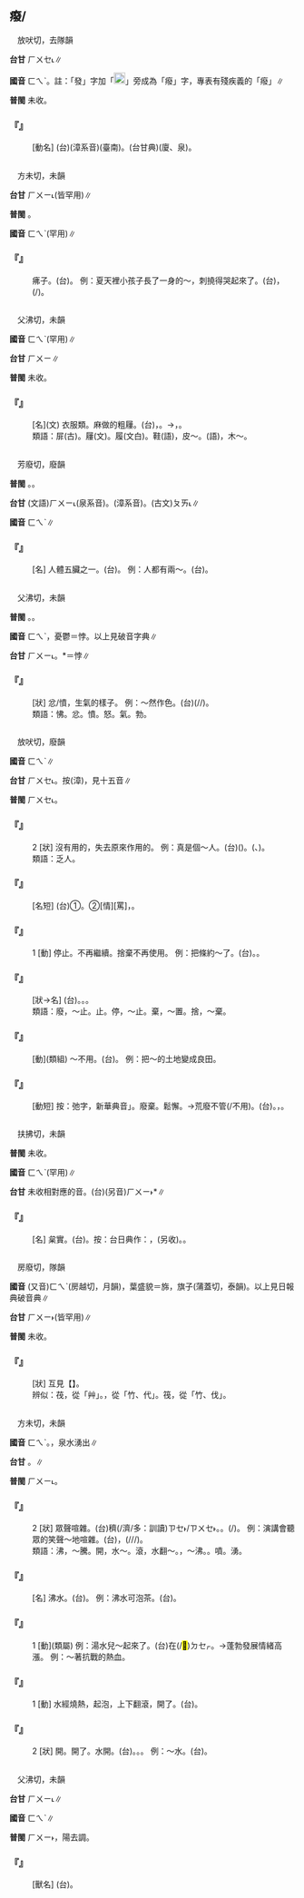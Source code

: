
==癈/{{ruby|廢|ㄈㄟˋ}}==

　放吠切，去隊韻

'''台甘''' <rt>ㄏㄨㆤ˪</rt>∥

'''國音''' <rt>ㄈㄟˋ</rt>。註：「發」字加「[[File:c6d4.png|20px]]」旁成為「癈」字，專表有殘疾義的「癈」∥

'''普閩''' 未收。

    

==='''『{{ruby|殘|ㄘㄢˊ}}{{ruby|癈|ㄈㄟˋ}}』'''===
: [動名] (台){{ruby|破|ㄆㄨㄚ˪}}{{ruby|相|ㄒㄧㆧ˪}}(漳系音)(臺南)。(台甘典){{ruby|破|ㄆㄨㄚ˪}}{{ruby|相|ㄒㄧㆫ˪}}(廈、泉)。
    

=={{ruby|痱|ㄈㄟˋ}}==

　方未切，未韻

'''台甘''' <rt>ㄏㄨㄧ˪</rt>{{ruby|。|ㄏㄨㄧˊ}}(皆罕用)∥

'''普閩''' {{ruby|(文)|ㄏㄨㄧ˪}}{{ruby|(白)|ㄅㄨㄧ˪}}。

'''國音''' <rt>ㄈㄟˋ</rt>{{ruby|。|ㄈㄟˊ}}(罕用)∥

    

==='''『{{ruby|痱|ㄈㄟˋ}}{{ruby|子|·ㄗˇ}}』'''===
:  疿子。(台){{ruby|痱|ㄅㄨㄧ˪}}{{ruby|仔|ㄚ}}。 例：夏天裡小孩子長了一身的～，刺撓得哭起來了。(台){{ruby|熱|ㄌㄨㄚㆷ ͘/ㆡㄨㄚㆷ ͘}}{{ruby|天|ㄊㆪ}}{{ruby|細|ㄙㄨㆤ˪/ㄙㆤ˪}}{{ruby|漢|ㄏㄢ˪}}{{ruby|<mark>&#xffb51;</mark>|ㆣㄧㄣˋ}}{{ruby|孲|ㄚˋ}}{{ruby|生|ㄙㆥ/ㄒㆪ}}{{ruby|歸|ㄍㄨㄧ}}{{ruby|身|ㄒㄧㄥ}}{{ruby|軀|ㄎㄨ}}{{ruby|丌|ㆤ}}{{ruby|疿|ㄅㄨㄧ˪}}{{ruby|仔|ㄚ}}，{{ruby|赤|ㄑㄧㄚㆷ}}{{ruby|瘍|ㄧㄚㆷ ͘}}(/{{ruby|癢|ㄐㄧㆫ˫/ㄐㄧㆧ˫}}){{ruby|到|ㄍㄠ˪}}{{ruby|→|ㄍㄚㆷ}}{{ruby|哭|ㄎㄠ˪}}。
    

=={{ruby|屝|ㄈㄟˋ}}==

　父沸切，未韻

'''國音''' <rt>ㄈㄟˋ</rt>(罕用)∥

'''台甘''' <rt>ㄏㄨㄧ</rt>∥

'''普閩''' 未收。

    

==='''『{{ruby|屝|ㄈㄟˋ}}』'''===
: [名](文) 衣服類。麻做的粗屨。(台){{ruby|黃|ㆭˊ}}{{ruby|麻|ㄇㄨㄚˊ}}{{ruby|鞋|ㄨㆤˊ/ㆤˊ}}，{{ruby|粗|ㄘㆦ}}{{ruby|鞋|ㄨㆤˊ/ㆤˊ}}。→{{ruby|今|ㄍㄧㆬ}}{{ruby|只|ㄐㄧˋ}}{{ruby|用|ㄧㄥ˫/ㄧㆲ˫}}{{ruby|於|ㄨ}}{{ruby|喪|ㄙㆲ}}{{ruby|服|ㄏㆦㆶ ͘}}，{{ruby|亦|ㄧㄚㆷ ͘}}{{ruby|漸|ㄐㄧㆰ˫}}{{ruby|廢|ㄏㄨㄧ˪/ㄏㄨㆤ˪}}{{ruby|墜|ㄉㄨㄧ˫}}。
:類語：屝(古)。屨(文)。履(文白)。鞋(語)，皮～。{{ruby|屐|ㄐㄧˋ}}(語)，木～。
:
    

=={{ruby|肺|ㄈㄟˋ}}==

　芳廢切，廢韻

'''普閩''' {{ruby|(文)|ㄏㄨㄧ˪}}。{{ruby|(白)|ㄏㄧ˪}}。

'''台甘''' (文語)<rt>ㄏㄨㄧ˪</rt>(泉系音)。{{ruby|(語)|ㄏㄧ˪}}(漳系音)。(古文)<rt>ㄆㄞ˪</rt>∥

'''國音''' <rt>ㄈㄟˋ</rt>∥

    

==='''『{{ruby|肺|ㄈㄟˋ}}』'''===
: [名] 人體五臟之一。(台){{ruby|肺|ㄏㄧ˪/ㄏㄨㄧ˪}}。 例：人都有兩～。(台){{ruby|每|ㄇㄨㄧˋ/ㄇㄨㄞˋ}}{{ruby|一|ㄐㄧㆵ ͘}}{{ruby|個|ㆤˊ}}{{ruby|人|ㄌㄤˊ}}{{ruby|攏|ㄌㆲˋ}}{{ruby|有|ㄨ˫}}{{ruby|兩|ㄋㆭ˫}}{{ruby|葉|ㄧㄚㆴ ͘}}{{ruby|肺|ㄏㄧ˪}}。
    

=={{ruby|怫|ㄈㄟˋ}}==

　父沸切，未韻

'''普閩''' {{ruby|(文)|ㄏㄨㆵ ͘}}。{{ruby|(白)|ㄅㄨㆵ ͘}}。

'''國音''' <rt>ㄈㄟˋ</rt>{{ruby|。|ㄈㄨˊ}}，憂鬱{{ruby|。|ㄅㄟˋ}}＝悖。以上見破音字典∥

'''台甘''' <rt>ㄏㄨㄧ˪</rt>{{ruby|。|ㄏㄨㆵ}}。{{ruby|(台)|ㄅㄨㆤ˫}}*＝悖∥

    

==='''『{{ruby|怫|ㄈㄟˋ}}』'''===
: [狀] 忿/憤，生氣的樣子。 例：～然作色。(台){{ruby|氣|ㄎㄧ˪}}{{ruby|勃|ㄅㄨㆵ ͘/ㄆㄨㆵ}}{{ruby|勃|ㄅㄨㆵ ͘/ㄆㄨㆵ}}(/{{ruby|怫|ㄅㄨㆵ ͘}}/{{ruby|怫|ㄆㄨㆵ}})。
:類語：怫。忿。憤。怒。氣。勃。
:
    

=={{ruby|廢|ㄈㄟˋ}}==

　放吠切，廢韻

'''國音''' <rt>ㄈㄟˋ</rt>∥

'''台甘''' <rt>ㄏㄨㆤ˪</rt>。按{{ruby|：|ㄏㄨㄧ˪}}(漳)，見十五音∥

'''普閩''' <rt>ㄏㄨㆤ˪</rt>。

    

==='''『{{ruby|廢|ㄈㄟˋ}}』'''===
:2  [狀] 沒有用的，失去原來作用的。 例：真是個～人。(台){{ruby|真|ㄐㄧㄣ}}{{ruby|是|ㄒㄧ˫}}({{ruby|一|ㄐㄧㆵ ͘}}{{ruby|個|ㆤˊ}}){{ruby|廢|ㄏㄨㄧ˪}}{{ruby|人|ㆢㄧㄣˊ/ㄌㄧㄣˊ}}。({{ruby|無|ㆠㄜˊ}}{{ruby|路|ㄌㆦ˫}}{{ruby|用|ㄧㄥ˫/ㄧㆲ˫}}、{{ruby|不|ㄅㄨㆵ}}{{ruby|中|ㄉㄧㆲ˪}}{{ruby|用|ㄧㄥ˫/ㄧㆲ˫}}{{ruby|丌|ㆤ}}{{ruby|人|ㄌㄤˊ}})。
:類語：乏人。
:
    

==='''『{{ruby|廢|ㄈㄟˋ}}{{ruby|話|ㄏㄨㄚˋ}}』'''===
: [名短] (台)①{{ruby|無|ㆠㄜˊ}}{{ruby|路|ㄌㆦ˫}}{{ruby|用|ㄧㄥ˫/ㄧㆲ˫}}{{ruby|話|ㄨㆤ˫}}。②[情][罵]，{{ruby|加|ㄍㆤ}}{{ruby|講|ㄍㆲˋ}}{{ruby|→|ㄍㆲ}}{{ruby|話|ㄨㆤ˫}}。
    

==='''『{{ruby|廢|ㄈㄟˋ}}』'''===
:1  [動] 停止。不再繼續。捨棄不再使用。 例：把條約～了。(台){{ruby|條|ㄉㄧㄠˊ}}{{ruby|約|ㄧㆦㆶ}}{{ruby|廢|ㄏㄨㆤ˪}}{{ruby|掉|ㄉㄧㄠ˫}}{{ruby|去|ㄎㄧ˪}}。{{ruby|廢|ㄏㄨㆤ˪}}{{ruby|止|ㄐㄧˋ}}{{ruby|條|ㄉㄧㄠˊ}}{{ruby|約|ㄧㆦㆶ}}。
    

==='''『{{ruby|殘|ㄘㄢˊ}}{{ruby|廢|ㄈㄟˋ}}』'''===
: [狀→名] (台){{ruby|破|ㄆㄨㄚ˪}}{{ruby|相|ㄒㄧㆧ˪/ㄒㄧㆫ˪}}。{{ruby|瘸|ㄎㄨㆤˊ}}{{ruby|骹|ㄎㄚ}}{{ruby|折|ㄐㄧㆷ ͘}}{{ruby|手|ㄑㄧㄨˋ}}。{{ruby|身|ㄒㄧㄥ}}{{ruby|軀|ㄎㄨ}}{{ruby|丌|ㆤ}}{{ruby|一|ㄐㄧㆵ ͘}}{{ruby|個|ㆤˊ}}{{ruby|部|ㄅㆦ˫}}{{ruby|分|ㄏㄨㄣ˫}}{{ruby|無|ㆠㄜˊ}}{{ruby|完|ㄨㄢˊ}}{{ruby|全|ㄗㄨㄢˊ}}{{ruby|丌|ㆤ}}{{ruby|人|ㄌㄤˊ}}。
:類語：廢，～止。止。停，～止。棄，～置。捨，～棄。
:
    

==='''『{{ruby|廢|ㄈㄟˋ}}{{ruby|棄|ㄑㄧˋ}}』'''===
: [動](類組) ～不用。(台){{ruby|放|ㄅㄤ˪}}{{ruby|撇|ㄏㄧㄚㆵ}}{{ruby|<mark>&#xffa58;</mark>|ㄙㄚㆶ}}{{ruby|去|ㄎㄧ˪}}。 例：把～的土地變成良田。
    

==='''『{{ruby|廢|ㄈㄟˋ}}{{ruby|弛|ㄕˇ}}』'''===
: [動短] 按：弛字，新華典音{{ruby|「|ㄔˊ}}」。廢棄。鬆懈。→荒廢不管(/不用)。(台){{ruby|放|ㄏㆲ˪}}{{ruby|棄|ㄎㄧ˪}}。{{ruby|無|ㆠㄜˊ}}{{ruby|利|ㄌㄧ˫}}{{ruby|用|ㄧㆲ˫}}，{{ruby|無|ㆠㄜˊ}}{{ruby|去|ㄎㄧ˪}}{{ruby|注|ㄗㄨ˪}}{{ruby|意|ㄧ˪}}。
    

=={{ruby|萉|ㄈㄟˋ}}==

　扶拂切，未韻

'''普閩''' 未收。

'''國音''' <rt>ㄈㄟˋ</rt>(罕用)∥

'''台甘''' 未收相對應的音。(台)(另音)<rt>ㄏㄨㄧ˫</rt>*∥

    

==='''『{{ruby|萉|ㄈㄟˋ}}』'''===
: [名] 枲實。(台){{ruby|陽|ㄧㆧˊ/ㄧㆫˊ}}{{ruby|麻|ㄇㄨㄚˊ}}{{ruby|子|ㄐㄧˋ}}。按：台日典作：{{ruby|油|ㄧㄨˊ}}{{ruby|麻|ㄇㄨㄚˊ}}，(另收){{ruby|楊|ㄧㆧˊ/ㄧㆫˊ}}{{ruby|麻|ㄇㄨㄚˊ}}。{{ruby|黃|ㆭˊ}}{{ruby|麻|ㄇㄨㄚˊ}}。
    

=={{ruby|茷|ㄈㄟˋ}}==

　房廢切，隊韻

'''國音''' (又音)<rt>ㄈㄟˋ</rt>{{ruby|。|ㄈㄚˊ}}(房越切，月韻)，葉盛貌{{ruby|。|ㄆㄟˋ}}＝旆，旗子(蒲蓋切，泰韻)。以上見日報典破音典∥

'''台甘''' <rt>ㄏㄨㄧ˫</rt>{{ruby|。|ㄏㄨㄚㆵ ͘}}(皆罕用)∥

'''普閩''' 未收。

    

==='''『{{ruby|茷|ㄈㄟˋ}}』'''===
: [狀] 互見【{{ruby|茷|ㄈㄚˊ}}】。
:辨似：茷，從「艸」。{{ruby|<mark>&#xf91b8;</mark>|ㄆㄟˋ}}，從「竹、代」。筏，從「竹、伐」。
:
    

=={{ruby|沸|ㄈㄟˋ}}==

　方未切，未韻

'''國音''' <rt>ㄈㄟˋ</rt>。{{ruby|(文)|ㄈㄨˊ}}，泉水湧出∥

'''台甘''' {{ruby|(文)|ㄏㄨㄧ˪}}{{ruby|、|ㄏㄨㆵ}}{{ruby|、|ㄅㄨㄧ˪}}。{{ruby|(語)|ㄅㄨㆷ}}∥

'''普閩''' <rt>ㄏㄨㄧ˪</rt>。

    

==='''『{{ruby|沸|ㄈㄟˋ}}{{ruby|騰|ㄊㄥˊ}}』'''===
:2  [狀] 眾聲喧雜。(台){{ruby|聲|ㄒㄧㆩ}}穧(/濟/多：訓讀)<rt>ㄗㆤ˫/ㄗㄨㆤ˫</rt>。{{ruby|譁|ㄏㄨㄚ˫}}{{ruby|譁|ㄏㄨㄚ˫}}{{ruby|叫|ㄍㄧㄜ˪}}。{{ruby|淌|ㄑㄧㄤ˫}}{{ruby|淌|ㄑㄧㄤ˫}}(/{{ruby|沖|ㄑㄧㄤˊ}}{{ruby|沖|ㄑㄧㄤˊ}}){{ruby|滾|ㄍㄨㄣˋ}}。 例：演講會聽眾的笑聲～地喧雜。(台){{ruby|聽|ㄊㄧㆩ}}{{ruby|眾|ㄐㄧㆲ˪}}{{ruby|丌|ㆤ}}{{ruby|笑|ㄑㄧㄜ˪}}{{ruby|聲|ㄒㄧㆩ}}，{{ruby|譁|ㄏㄨㄚ˫}}{{ruby|譁|ㄏㄨㄚ˫}}{{ruby|叫|ㄍㄧㄜ˪}}(/{{ruby|淌|ㄑㄧㄤ˫}}{{ruby|淌|ㄑㄧㄤ˫}}/{{ruby|沖|ㄑㄧㄤˊ}}{{ruby|沖|ㄑㄧㄤˊ}}{{ruby|滾|ㄍㄨㄣˋ}}/{{ruby|諢|ㄍㄨㄣˋ}})。
:類語：沸，～騰。開，水～。滾，水翻～。{{ruby|觱|ㄅㄧˋ}}，～沸。{{ruby|潷|ㄅㄧˋ}}。噴。湧。
:
    

==='''『{{ruby|沸|ㄈㄟˋ}}{{ruby|湯|ㄊㄤ}}』'''===
: [名] 沸水。(台){{ruby|滾|ㄍㄨㄣˋ}}{{ruby|水|ㄗㄨㄧˋ}}。 例：沸水可泡茶。(台){{ruby|滾|ㄍㄨㄣˋ}}{{ruby|水|ㄗㄨㄧˋ}}{{ruby|好|ㄏㄜˋ}}{{ruby|泡|ㄆㄠ˪}}{{ruby|茶|ㄉㆤˊ}}。
    

==='''『{{ruby|沸|ㄈㄟˋ}}{{ruby|騰|ㄊㄥˊ}}』'''===
:1  [動](類屬) 例：湯水兒～起來了。(台){{ruby|燒|ㄒㄧㄜ}}{{ruby|水|ㄗㄨㄧˋ}}在(/<mark>&#xf9549;</mark>)<rt>ㄉㆤㆷ</rt>{{ruby|滾|ㄍㄨㄣˋ}}。→蓬勃發展情緒高漲。 例：～著抗戰的熱血。
    

==='''『{{ruby|沸|ㄈㄟˋ}}』'''===
:1  [動] 水經燒熱，起泡，上下翻滾，開了。(台){{ruby|滾|ㄍㄨㄣˋ}}。
    

==='''『{{ruby|沸|ㄈㄟˋ}}』'''===
:2  [狀] 開。開了。水開。(台){{ruby|滾|ㄍㄨㄣˋ}}。{{ruby|滾|ㄍㄨㄣˋ}}{{ruby|喇|ㄌㄚ˪}}。{{ruby|水|ㄗㄨㄧˋ}}{{ruby|滾|ㄍㄨㄣˋ}}。 例：～水。(台){{ruby|滾|ㄍㄨㄣˋ}}{{ruby|水|ㄗㄨㄧˋ}}。
    

=={{ruby|狒|ㄈㄟˋ}}==

　父沸切，未韻

'''台甘''' <rt>ㄏㄨㄧ˪</rt>∥

'''國音''' <rt>ㄈㄟˋ</rt>∥

'''普閩''' <rt>ㄏㄨㄧ˫</rt>，陽去調。

    

==='''『{{ruby|狒|ㄈㄟˋ}}{{ruby|狒|ㄈㄟˋ}}』'''===
: [獸名] (台){{ruby|狒|ㄏㄨㄧ˪}}{{ruby|狒|ㄏㄨㄧ˪}}。
    
